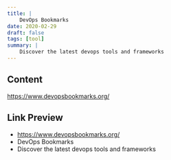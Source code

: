 ```yaml
---
title: |
    DevOps Bookmarks
date: 2020-02-29
draft: false
tags: [tool]
summary: |
    Discover the latest devops tools and frameworks
---
```


## Content

https://www.devopsbookmarks.org/

## Link Preview

- https://www.devopsbookmarks.org/
- DevOps Bookmarks
- Discover the latest devops tools and frameworks

